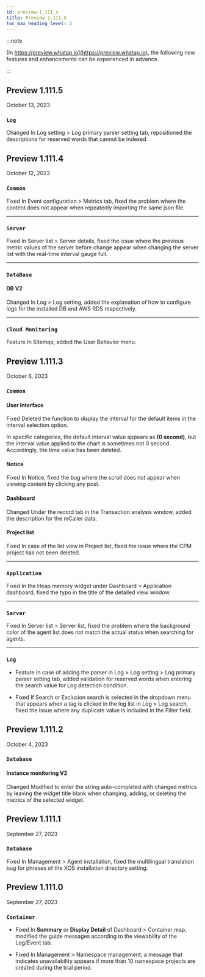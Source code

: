 ```yaml
---
id: preview-1_111_x
title: Preview 1.111.X
toc_max_heading_level: 2
---
```


<head>
<meta name="robots" content="noindex, nofollow"/>
</head>

:::note

[In https://preview.whatap.io](https://preview.whatap.io), the following new features and enhancements can be experienced in advance. 

:::

## Preview 1.111.5

October 13, 2023

<div class='indentTab'>

### `Log`

<p><Status>Changed</Status> In <UI>Log setting</UI> > <UI>Log primary parser setting</UI> tab, repositioned the descriptions for reserved words that cannot be indexed.</p>

</div>

## Preview 1.111.4

October 12, 2023

<div class='indentTab'>

### `Common`

<p><Status>Fixed</Status> In <UI>Event configuration</UI> > <UI>Metrics</UI> tab, fixed the problem where the content does not appear when repeatedly importing the same json file.</p>

* * *

### `Server`

<p><Status>Fixed</Status> In <UI>Server list</UI> > <UI>Server details</UI>, fixed the issue where the previous metric values of the server before change appear when changing the server list with the real-time interval gauge full.</p>

* * *

### `DataBase`

#### DB V2

<p><Status>Changed</Status> In <UI>Log</UI> > <UI>Log setting</UI>, added the explanation of how to configure logs for the installed DB and AWS RDS respectively.</p>

* * *

### `Cloud Monitoring`

<p><Status>Feature</Status> In <UI>Sitemap</UI>, added the <UI>User Behavior</UI> menu.</p>

</div>

## Preview 1.111.3

October 6, 2023

<div class='indentTab'>

### `Common`

#### User Interface

<p><Status>Fixed</Status> Deleted the function to display the interval for the default items in the interval selection option.</p>

In specific categories, the default interval value appears as **(0 second)**, but the interval value applied to the chart is sometimes not 0 second. Accordingly, the time value has been deleted.

#### Notice

<p><Status>Fixed</Status> In <UI>Notice</UI>, fixed the bug where the scroll does not appear when viewing content by clicking any post.</p>

#### Dashboard

<p><Status>Changed</Status> Under the record tab in the <UI>Transaction analysis</UI> window, added the description for the mCaller data.</p>

#### Project list

<p><Status>Fixed</Status> In case of the list view in <UI>Project list</UI>, fixed the issue where the CPM project has not been deleted.</p>

* * *

### `Application`

<p><Status>Fixed</Status> In the <UI>Heap memory</UI> widget under <UI>Dashboard</UI> > <UI>Application dashboard</UI>, fixed the typo in the title of the detailed view window.</p>

* * *

### `Server`

<p><Status>Fixed</Status> In <UI>Server list</UI> > <UI>Server list</UI>, fixed the problem where the background color of the agent list does not match the actual status when searching for agents.</p>

* * *

### `Log`

-   <Status>Feature</Status> In case of adding the parser in <UI>Log</UI> > <UI>Log setting</UI> > <UI>Log primary parser setting</UI> tab, added validation for reserved words when entering the search value for <UI>Log detection condition</UI>.

-   <Status>Fixed</Status> If <UI>Search</UI> or <UI>Exclusion search</UI> is selected in the dropdown menu that appears when a tag is clicked in the log list in <UI>Log</UI> > <UI>Log search</UI>, fixed the issue where any duplicate value is included in the <UI>Filter</UI> field.

</div>

## Preview 1.111.2

October 4, 2023

<div class='indentTab'>

### `Database`

#### Instance monitoring V2

<p><Status>Changed</Status> Modified to enter the string auto-completed with changed metrics by leaving the widget title blank when changing, adding, or deleting the metrics of the selected widget.</p>

</div>

## Preview 1.111.1

September 27, 2023

<div class='indentTab'>

### `Database`

<p><Status>Fixed</Status> In <UI>Management</UI> > <UI>Agent installation</UI>, fixed the multilingual translation bug for phrases of the XOS installation directory setting.</p>

</div>

## Preview 1.111.0

September 27, 2023

<div class='indentTab'>

### `Container`

-   <Status>Fixed</Status> In **Summary** or **Display Detail** of <UI>Dashboard</UI> > <UI>Container map</UI>, modified the guide messages according to the viewability of the <UI>Log</UI>/<UI>Event</UI> tab.

-   <Status>Fixed</Status> In <UI>Management</UI> > <UI>Namespace management</UI>, a message that indicates unavailability appears if more than 10 namespace projects are created during the trial period.

</div>
